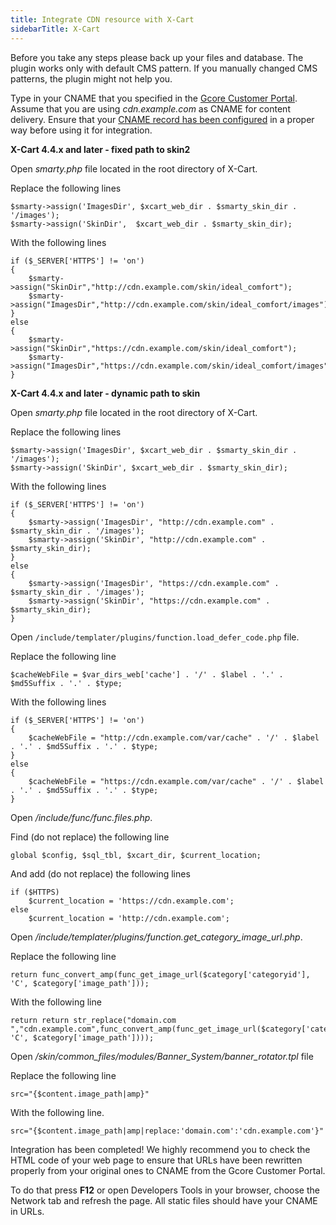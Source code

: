 ---
title: Integrate CDN resource with X-Cart
sidebarTitle: X-Cart
---

Before you take any steps please back up your files and database. The plugin works only with default CMS pattern. If you manually changed CMS patterns, the plugin might not help you.

Type in your CNAME that you specified in the [Gcore Customer Portal](https://accounts.gcore.com/reports/dashboard). Assume that you are using  _cdn.example.com_ as CNAME for content delivery. Ensure that your [CNAME record has been configured](/cdn/cdn-resource-options/general/create-and-set-a-custom-domain-for-the-content-delivery-via-cdn) in a proper way before using it for integration. 

**X-Cart 4.4.x and later - fixed path to skin2**

Open  _smarty.php_ file located in the root directory of X-Cart.

Replace the following lines
    
```
$smarty->assign('ImagesDir', $xcart_web_dir . $smarty_skin_dir . '/images');
$smarty->assign('SkinDir',  $xcart_web_dir . $smarty_skin_dir);
```

With the following lines
    
```
if ($_SERVER['HTTPS'] != 'on')
{
    $smarty->assign("SkinDir","http://cdn.example.com/skin/ideal_comfort");
    $smarty->assign("ImagesDir","http://cdn.example.com/skin/ideal_comfort/images");
}
else
{
    $smarty->assign("SkinDir","https://cdn.example.com/skin/ideal_comfort");
    $smarty->assign("ImagesDir","https://cdn.example.com/skin/ideal_comfort/images");
}
```

**X-Cart 4.4.x and later - dynamic path to skin**

Open  _smarty.php_ file located in the root directory of X-Cart.

Replace the following lines
    
```
$smarty->assign('ImagesDir', $xcart_web_dir . $smarty_skin_dir . '/images');
$smarty->assign('SkinDir', $xcart_web_dir . $smarty_skin_dir);
```

With the following lines
    
```
if ($_SERVER['HTTPS'] != 'on')
{
    $smarty->assign('ImagesDir', "http://cdn.example.com" . $smarty_skin_dir . '/images');
    $smarty->assign('SkinDir', "http://cdn.example.com" . $smarty_skin_dir);
}
else
{
    $smarty->assign('ImagesDir', "https://cdn.example.com" . $smarty_skin_dir . '/images');
    $smarty->assign('SkinDir', "https://cdn.example.com" . $smarty_skin_dir);
}
```

Open `/include/templater/plugins/function.load_defer_code.php` file.

Replace the following line
    
```
$cacheWebFile = $var_dirs_web['cache'] . '/' . $label . '.' . $md5Suffix . '.' . $type;
```

With the following lines
    
```
if ($_SERVER['HTTPS'] != 'on') 
{ 
    $cacheWebFile = "http://cdn.example.com/var/cache" . '/' . $label . '.' . $md5Suffix . '.' . $type; 
} 
else 
{ 
    $cacheWebFile = "https://cdn.example.com/var/cache" . '/' . $label . '.' . $md5Suffix . '.' . $type;  
}
```

Open  _/include/func/func.files.php_.

Find (do not replace) the following line
    
```
global $config, $sql_tbl, $xcart_dir, $current_location;
```

And add (do not replace) the following lines
    
```
if ($HTTPS) 
    $current_location = 'https://cdn.example.com'; 
else 
    $current_location = 'http://cdn.example.com';
```

Open  _/include/templater/plugins/function.get_category_image_url.php_.

Replace the following line
    
```
return func_convert_amp(func_get_image_url($category['categoryid'], 'C', $category['image_path']));
```

With the following line
    
```
return return str_replace("domain.com ","cdn.example.com",func_convert_amp(func_get_image_url($category['categoryid'], 'C', $category['image_path'])));
```

Open  _/skin/common_files/modules/Banner_System/banner_rotator.tpl_ file

Replace the following line
    
```
src="{$content.image_path|amp}"
```

With the following line.
    
```
src="{$content.image_path|amp|replace:'domain.com':'cdn.example.com'}"
```

Integration has been completed! We highly recommend you to check the HTML code of your web page to ensure that URLs have been rewritten properly from your original ones to CNAME from the Gcore Customer Portal.

To do that press **F12** or open Developers Tools in your browser, choose the Network tab and refresh the page. All static files should have your CNAME in URLs.